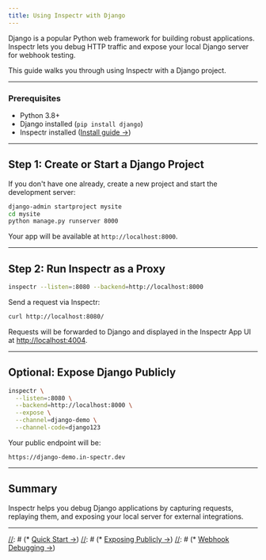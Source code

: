 ```yaml
---
title: Using Inspectr with Django
---
```



<FlowBase client:only="react" />

[//]: # (# Using Inspectr with Django)

Django is a popular Python web framework for building robust applications. Inspectr lets you debug HTTP traffic and expose your local Django server for webhook testing.

This guide walks you through using Inspectr with a Django project.

---

### Prerequisites

* Python 3.8+
* Django installed (`pip install django`)
* Inspectr installed ([Install guide →](/docs/getting-started/installation))

---

## Step 1: Create or Start a Django Project

If you don't have one already, create a new project and start the development server:

```bash
django-admin startproject mysite
cd mysite
python manage.py runserver 8000
```

Your app will be available at `http://localhost:8000`.

---

## Step 2: Run Inspectr as a Proxy

```bash
inspectr --listen=:8080 --backend=http://localhost:8000
```

Send a request via Inspectr:

```bash
curl http://localhost:8080/
```

Requests will be forwarded to Django and displayed in the Inspectr App UI at [http://localhost:4004](http://localhost:4004).

---

## Optional: Expose Django Publicly

<FlowIngress client:only="react" />

```bash
inspectr \
  --listen=:8080 \
  --backend=http://localhost:8000 \
  --expose \
  --channel=django-demo \
  --channel-code=django123
```

Your public endpoint will be:

```
https://django-demo.in-spectr.dev
```

---

## Summary

Inspectr helps you debug Django applications by capturing requests, replaying them, and exposing your local server for external integrations.

---

[//]: # (## 📚 Related Topics)
[//]: # ()
[//]: # (* [Quick Start →](/docs/getting-started/quick-start))
[//]: # (* [Exposing Publicly →](/docs/guides/exposing-publicly/))
[//]: # (* [Webhook Debugging →](/docs/guides/webhook-debugging))
